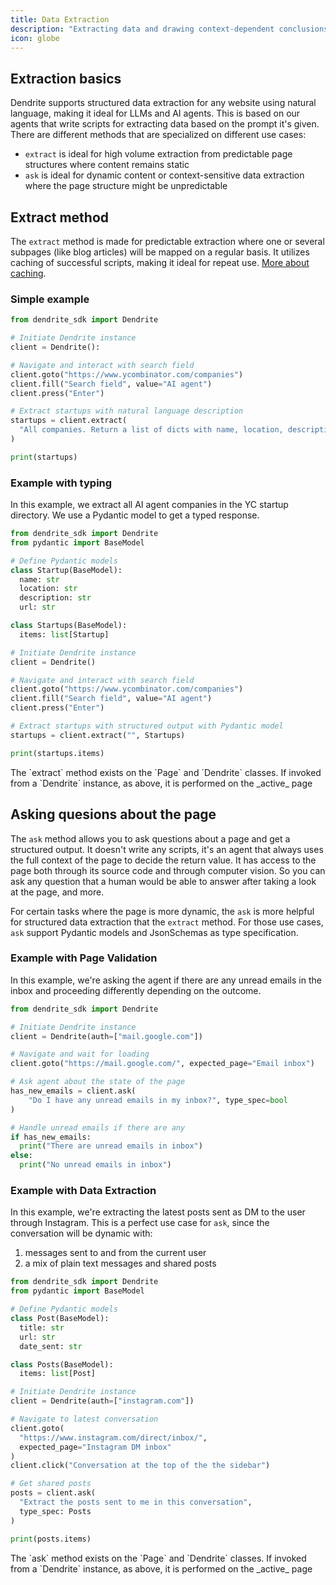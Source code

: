 ```yaml
---
title: Data Extraction
description: "Extracting data and drawing context-dependent conclusions from websites"
icon: globe
---
```


## Extraction basics

Dendrite supports structured data extraction for any website using natural language, making it ideal for LLMs and AI agents. This is based on our agents that write scripts for extracting data based on the prompt it's given. There are different methods that are specialized on different use cases:

- `extract` is ideal for high volume extraction from predictable page structures where content remains static
- `ask` is ideal for dynamic content or context-sensitive data extraction where the page structure might be unpredictable

## Extract method

The `extract` method is made for predictable extraction where one or several subpages (like blog articles) will be mapped on a regular basis. It utilizes caching of successful scripts, making it ideal for repeat use. [More about caching](/concepts/caching).

### Simple example

```python
from dendrite_sdk import Dendrite

# Initiate Dendrite instance
client = Dendrite():

# Navigate and interact with search field
client.goto("https://www.ycombinator.com/companies")
client.fill("Search field", value="AI agent")
client.press("Enter")

# Extract startups with natural language description
startups = client.extract(
  "All companies. Return a list of dicts with name, location, description and url"
)

print(startups)

```

### Example with typing

In this example, we extract all AI agent companies in the YC startup directory. We use a Pydantic model to get a typed response.

```python
from dendrite_sdk import Dendrite
from pydantic import BaseModel

# Define Pydantic models
class Startup(BaseModel):
  name: str
  location: str
  description: str
  url: str

class Startups(BaseModel):
  items: list[Startup]

# Initiate Dendrite instance
client = Dendrite()

# Navigate and interact with search field
client.goto("https://www.ycombinator.com/companies")
client.fill("Search field", value="AI agent")
client.press("Enter")

# Extract startups with structured output with Pydantic model
startups = client.extract("", Startups)

print(startups.items)

```

<Info>
  The `extract` method exists on the `Page` and `Dendrite` classes. If invoked
  from a `Dendrite` instance, as above, it is performed on the _active_ page
</Info>

## Asking quesions about the page

The `ask` method allows you to ask questions about a page and get a structured output. It doesn't write any scripts, it's an agent that always uses the full context of the page to decide the return value. It has access to the page both through its source code and through computer vision. So you can ask any question that a human would be able to answer after taking a look at the page, and more.

For certain tasks where the page is more dynamic, the `ask` is more helpful for structured data extraction that the `extract` method. For those use cases, `ask` support Pydantic models and JsonSchemas as type specification.

### Example with Page Validation

In this example, we're asking the agent if there are any unread emails in the inbox and proceeding differently depending on the outcome.

```python
from dendrite_sdk import Dendrite

# Initiate Dendrite instance
client = Dendrite(auth=["mail.google.com"])

# Navigate and wait for loading
client.goto("https://mail.google.com/", expected_page="Email inbox")

# Ask agent about the state of the page
has_new_emails = client.ask(
    "Do I have any unread emails in my inbox?", type_spec=bool
)

# Handle unread emails if there are any
if has_new_emails:
  print("There are unread emails in inbox")
else:
  print("No unread emails in inbox")
```

### Example with Data Extraction

In this example, we're extracting the latest posts sent as DM to the user through Instagram. This is a perfect use case for `ask`, since the conversation will be dynamic with:

1. messages sent to and from the current user
2. a mix of plain text messages and shared posts

```python
from dendrite_sdk import Dendrite
from pydantic import BaseModel

# Define Pydantic models
class Post(BaseModel):
  title: str
  url: str
  date_sent: str

class Posts(BaseModel):
  items: list[Post]

# Initiate Dendrite instance
client = Dendrite(auth=["instagram.com"])

# Navigate to latest conversation
client.goto(
  "https://www.instagram.com/direct/inbox/",
  expected_page="Instagram DM inbox"
)
client.click("Conversation at the top of the the sidebar")

# Get shared posts
posts = client.ask(
  "Extract the posts sent to me in this conversation",
  type_spec: Posts
)

print(posts.items)
```

<Info>
  The `ask` method exists on the `Page` and `Dendrite` classes. If invoked from
  a `Dendrite` instance, as above, it is performed on the _active_ page
</Info>
